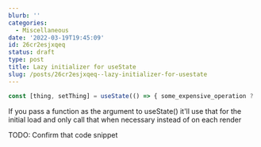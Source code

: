 ```yaml
---
blurb: ''
categories:
  - Miscellaneous
date: '2022-03-19T19:45:09'
id: 26cr2esjxqeq
status: draft
type: post
title: Lazy initializer for useState
slug: /posts/26cr2esjxqeq--lazy-initializer-for-usestate
---
```



```jsx
const [thing, setThing] = useState(() => { some_expensive_operation ? 'yes' : 'no' })
```

If you pass a function as the argument to useState() it'll use that for the initial load and only call that when necessary instead of on each render

TODO: Confirm that code snippet


